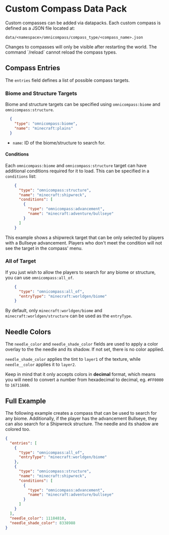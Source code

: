# Custom Compass Data Pack

Custom compasses can be added via datapacks. Each custom compass is defined as a JSON file located at:
```
data/<namespace>/omnicompass/compass_type/<compass_name>.json
```

<Callout variant="warning">
  Changes to compasses will only be visible after restarting the world. The command `/reload` cannot reload the compass types.
</Callout>

## Compass Entries

The `entries` field defines a list of possible compass targets.

### Biome and Structure Targets

Biome and structure targets can be specified using `omnicompass:biome` and `omnicompass:structure`.

```json
  {
    "type": "omnicompass:biome",
    "name": "minecraft:plains"
  }
```

- `name`: ID of the biome/structure to search for.

#### Conditions

Each `omnicompass:biome` and `omnicompass:structure` target can have additional conditions required for it to load. This can be specified in a `conditions` list:

```json
    {
      "type": "omnicompass:structure",
      "name": "minecraft:shipwreck",
      "conditions": [
        {
          "type": "omnicompass:advancement",
          "name": "minecraft:adventure/bullseye"
        }
      ]
    }
```

This example shows a shipwreck target that can be only selected by players with a Bullseye advancement. Players who don't meet the condition will not see the target in the compass' menu.

### All of Target

If you just wish to allow the players to search for any biome or structure, you can use `omnicompass:all_of`.

```json
    {
      "type": "omnicompass:all_of",
      "entryType": "minecraft:worldgen/biome"
    }
```

By default, only `minecraft:worldgen/biome` and `minecraft:worldgen/structure` can be used as the `entryType`.

## Needle Colors

The `needle_color` and `needle_shade_color` fields are used to apply a color overlay to the the needle and its shadow. If not set, there is no color applied.

`needle_shade_color` applies the tint to `layer1` of the texture, while `needle__color` applies it to `layer2`.

Keep in mind that it only accepts colors in **decimal** format, which means you will need to convert a number from hexadecimal to decimal, eg. `#FF0000` to `16711680`.

## Full Example

The following example creates a compass that can be used to search for any biome. Additionally, if the player has the advancement Bullseye, they can also search for a Shipwreck structure. The needle and its shadow are colored too.
```json
{
  "entries": [
    {
      "type": "omnicompass:all_of",
      "entryType": "minecraft:worldgen/biome"
    },
    {
      "type": "omnicompass:structure",
      "name": "minecraft:shipwreck",
      "conditions": [
        {
          "type": "omnicompass:advancement",
          "name": "minecraft:adventure/bullseye"
        }
      ]
    }
  ],
  "needle_color": 11184810,
  "needle_shade_color": 8338988
}
```